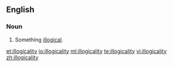 ==English==

===Noun===
{{en-noun|~|illogicalities}}

# Something [[illogical]].

[[et:illogicality]]
[[io:illogicality]]
[[ml:illogicality]]
[[te:illogicality]]
[[vi:illogicality]]
[[zh:illogicality]]